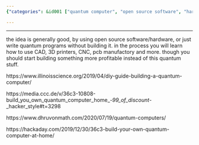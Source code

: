 ```yaml
---
{"categories": &id001 ["quantum computer", "open source software", "hardware project", "CAD", "3D printing", "PCB manufacturing", "profitable project"], "category": "Quantum Computing", "date": "2022-12-10 08:15:03", "description": "This article explores the idea of building a quantum computer at home using open-source software and hardware, along with skills such as CAD, 3D printing, and PCB manufacturing. However, it encourages readers to consider alternative projects with more potential for profit.", "tags": *id001, "title": "Make A Quantum Computer At Home"}

---
```


------

the idea is generally good, by using open source software/hardware, or just write quantum programs without building it. in the process you will learn how to use CAD, 3D printers, CNC, pcb manufactory and more. though you should start building something more profitable instead of this quantum stuff.

https://www.illinoisscience.org/2019/04/diy-guide-building-a-quantum-computer/

https://media.ccc.de/v/36c3-10808-build_you_own_quantum_computer_home_-_99_of_discount_-_hacker_style#t=3298

https://www.dhruvonmath.com/2020/07/19/quantum-computers/

https://hackaday.com/2019/12/30/36c3-build-your-own-quantum-computer-at-home/


